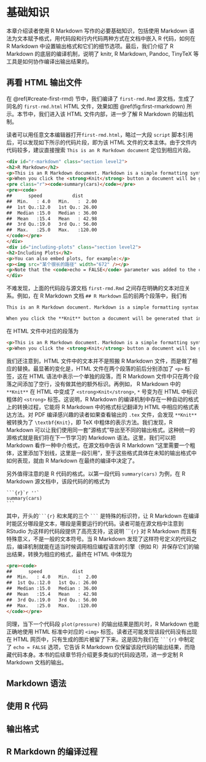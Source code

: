 # 基础知识 {#rmarkdown-basics}

本章介绍读者使用 R Markdown 写作的必要基础知识，包括使用 Markdown 语法为文本赋予格式，用代码段和行内代码两种方式在文档中嵌入 R 代码，如何在 R Markdown 中设置输出格式和它们的细节选项。最后，我们介绍了 R Markdown 的底层的编译机制，说明了 knitr, R Markdown, Pandoc, TinyTeX 等工具是如何协作编译出输出结果的。


## 再看 HTML 输出文件

在 \@ref(#create-first-rmd) 节中，我们编译了 `first-rmd.Rmd` 源文档，生成了同名的 `first-rmd.html` HTML 文件，效果如图 \@ref(fig:first-rmarkdown) 所示。本节中，我们进入该 HTML 文件内部，进一步了解 R Markdown 的输出机制。

读者可以用任意文本编辑器打开`first-rmd.html`，略过一大段 `script` 脚本引用后，可以发现如下所示的代码片段，即为该 HTML 文件的文本主体。由于文件内代码较多，建议直接搜索 `This is an R Markdown document` 定位到相应片段。

::: {.no-h-scroll}

```html
<div id="r-markdown" class="section level2">
<h2>R Markdown</h2>
<p>This is an R Markdown document. Markdown is a simple formatting syntax for authoring HTML, PDF, and MS Word documents. For more details on using R Markdown see <a href="http://rmarkdown.rstudio.com" class="uri">http://rmarkdown.rstudio.com</a>.</p>
<p>When you click the <strong>Knit</strong> button a document will be generated that includes both content as well as the output of any embedded R code chunks within the document. You can embed an R code chunk like this:</p>
<pre class="r"><code>summary(cars)</code></pre>
<pre><code>
##      speed           dist       
##  Min.   : 4.0   Min.   :  2.00  
##  1st Qu.:12.0   1st Qu.: 26.00  
##  Median :15.0   Median : 36.00  
##  Mean   :15.4   Mean   : 42.98  
##  3rd Qu.:19.0   3rd Qu.: 56.00  
##  Max.   :25.0   Max.   :120.00
</code></pre>
</div>
<div id="including-plots" class="section level2">
<h2>Including Plots</h2>
<p>You can also embed plots, for example:</p>
<p><img src="某个很长的路径" width="672" /></p> 
<p>Note that the <code>echo = FALSE</code> parameter was added to the code chunk to prevent printing of the R code that generated the plot.</p>
</div>
```

:::

不难发现，上面的代码段与源文档 `first-rmd.Rmd` 之间存在明确的文本对应关系。例如，在 R Markdown 文档 `## R Markdown` 后的前两个段落中，我们有

::: {.no-h-scroll}

```markdown
This is an R Markdown document. Markdown is a simple formatting syntax for authoring HTML, PDF, and MS Word documents. For more details on using R Markdown see <http://rmarkdown.rstudio.com>.

When you click the **Knit** button a document will be generated that includes both content as well as the output of any embedded R code chunks within the document. You can embed an R code chunk like this:
```

:::

在 HTML 文件中对应的段落为

::: {.no-h-scroll}

```html
<p>This is an R Markdown document. Markdown is a simple formatting syntax for authoring HTML, PDF, and MS Word documents. For more details on using R Markdown see <a href="http://rmarkdown.rstudio.com" class="uri">http://rmarkdown.rstudio.com</a>.</p>
<p>When you click the <strong>Knit</strong> button a document will be generated that includes both content as well as the output of any embedded R code chunks within the document. You can embed an R code chunk like this:</p>
```

:::

我们还注意到，HTML 文件中的文本并不是照搬 R Markdown 文件，而是做了相应的替换。最显著的变化是，HTML 文件在两个段落的前后分别添加了 `<p>` 标签，这在 HTML 语法中表示一个单独的段落，而 R Markdown 文件中只在两个段落之间添加了空行，没有做其他的额外标识。再例如， R Markdown 中的 `**Knit**` 在 HTML 中变成了 `<strong>Knit</strong>`, `*` 号变为在 HTML 中标识粗体的 `<strong>` 标签。这说明，R Markdown 的编译机制中存在一种自动的格式上的转换过程，它能将 R Markdown 中的格式标记翻译为 HTML 中相应的格式表达方法。对 PDF 编译感兴趣的读者如果查看输出的 `.tex` 文件，会发现 `**Knit**` 被转换为了 `\textbf{Knit}`，即 TeX 中粗体的表示方法。我们发现，R Markdown 可以让我们使用同一套"源格式"导出至不同的输出格式。这种统一的源格式就是我们将在下一节学习的 Markdown 语法。这里，我们可以把 Markdown 看作一种中介格式，在源文档中告诉 R Markdown "这里需要一个粗体，这里添加下划线，这里是一段引用"，至于这些格式具体在未知的输出格式中如何表现，就由 R Markdown 在最终的编译中决定了。

另外值得注意的是 R 代码的格式。以第一段代码 `summary(cars)` 为例，在 R Markdown 源文档中，该段代码的的格式为

````
```{r}`r ''`
summary(cars)
```
````


其中，开头的`` ```{r} `` 和末尾的三个 `` ``` `` 是特殊的标识符，让 R Markdown 在编译时能区分哪段是文本，哪段是需要运行的代码。读者可能在源文档中注意到 RStudio 为这样的代码段提供了高亮支持，这说明 ````{r}` 对 R Markdown 而言有特殊意义，不是一般的文本符号。当 R Markdown 发现了这样符号定义的代码之后，编译机制就能在适当时候调用相应编程语言的引擎（例如 R）并保存它们的输出结果，转换为相应的格式，最终在 HTML 中体现为

```html
<pre><code>
##      speed           dist       
##  Min.   : 4.0   Min.   :  2.00  
##  1st Qu.:12.0   1st Qu.: 26.00  
##  Median :15.0   Median : 36.00  
##  Mean   :15.4   Mean   : 42.98  
##  3rd Qu.:19.0   3rd Qu.: 56.00  
##  Max.   :25.0   Max.   :120.00
</code></pre>
```

同理，当下一个代码段 `plot(pressure)` 的输出结果是图片时，R Markdown 也能正确地使用 HTML 标准中对应的 `<img>` 标签。读者还可能发现该段代码没有出现在 HTML 网页中，只有生成的图片被留了下来。这是因为我们在 `` ```{r} `` 中制定了 `echo = FALSE` 选项，它告诉 R Markdown 仅保留该段代码的输出结果，而隐藏代码本身。本书的后续章节将介绍更多类似的代码段选项，进一步定制 R Markdown 文档的输出。

## Markdown 语法



## 使用 R 代码

## 输出格式


## R Markdown 的编译过程


